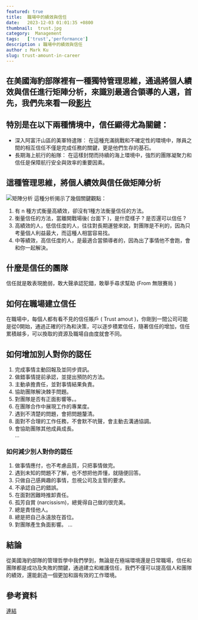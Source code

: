 ```yaml
---
featured: true
title:  職場中的績效與信任
date:   2023-12-03 01:01:35 +0800
thumbnail:  trust.jpg
category:  Management
tags:   ['trust','performance']
description : 職場中的績效與信任
author : Mark Ku
slug: trust-amount-in-career
---
```

## 在美國海豹部隊裡有一種獨特管理思維，通過將個人績效與信任進行矩陣分析，來識別最適合領導的人選，首先，我們先來看一段[影片](https://www.youtube.com/watch?v=PTo9e3ILmms&fbclid=IwAR03T_gO9Jrc-SoBbA1BXL2CakNw6Cecr4aKXtVb1k40lRzV9XZQQd0H1CI)

## 特別是在以下兩種情境中，信任顯得尤為關鍵：
* 深入阿富汗山區的美軍特遣隊： 在這種充滿挑戰和不確定性的環境中，隊員之間的相互信任不僅是完成任務的關鍵，更是他們生存的基石。
* 長期海上航行的船隊： 在這樣封閉而持續的海上環境中，強烈的團隊凝聚力和信任是保障航行安全與效率的重要因素。

## 這種管理思維，將個人績效與信任做矩陣分析
![矩陣分析](1.png)
這種分析揭示了幾個關鍵觀點：
1. 有 n 種方式衡量高績效，卻沒有1種方法衡量信任的方法。
2. 衡量信任的方法，當離開戰場後( 台面下 )，是什麼樣子 ?  是否還可以信任 ?
3. 高績效的人，低信任度的人，往往對長期運營來說，對團隊是不利的，因為只考量個人利益最大，而這種人相當容易找。
4. 中等績效，高信任度的人，是最適合當領導者的，因為出了事情他不會跑，會和你一起解決。

## 什麼是信任的團隊
信任就是敢表現脆弱，敢大聲承認犯錯，敢舉手尋求幫助 (From 無限賽局 )

## 如何在職場建立信任
在職場中，每個人都有看不見的信任賬戶 ( Trust amout )，你剛到一間公司可能是從0開始，通過正確的行為和決策，可以逐步積累信任，隨著信任的增加，信任累積越多，可以換取的資源及職場自由度就會不同。

## 如何增加別人對你的認任
1. 完成事情主動回報及並同步資訊。
2. 做錯事情提前承認，並提出預防的方法。
3. 主動承擔責任，並對事情結果負責。
4. 協助團隊解決棘手問題。
5. 對團隊是否有正面影響等。。
6. 在團隊合作中展現工作的專業度。
7. 遇到不清楚的問題，會把問題釐清。
8. 面對不合理的工作任務，不會默不吭聲，會主動去溝通協調。
9. 會協助團隊其他成員成長。  
...

### 如何減少別人對你的認任
1. 做事情應付，也不考慮品質，只把事情做完。
2. 遇到未知的問題不了解，也不想把他弄懂，就隨便回答。
3. 只做自己感興趣的事情，忽視公司及主管的要求。
4. 不承認自己的錯誤。
5. 在面對困難時推卸責任。  
6. 孤芳自賞 (narcissism)，總覺得自己做的很完美。
7. 總是責怪他人。
8. 總是把自己永遠放在首位。
9. 對團隊產生負面影響。
...

## 結論
從美國海豹部隊的管理哲學中我們學到，無論是在極端環境還是日常職場，信任和團隊都是成功及失敗的關鍵，通過建立和維護信任，我們不僅可以提高個人和團隊的績效，還能創造一個更加和諧有效的工作環境。

## 參考資料
[連結](https://albert-kuo.blogspot.com/2022/04/the-infinite-game-trusting-teams.html)